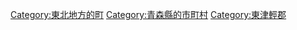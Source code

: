 {{Commonscat|Hiranai, Aomori}}
{{Catmore}}

{{DEFAULTSORT:Hiranai}}
[[Category:東北地方的町|Category:東北地方的町]]
[[Category:青森縣的市町村|Category:青森縣的市町村]]
[[Category:東津輕郡|Category:東津輕郡]]